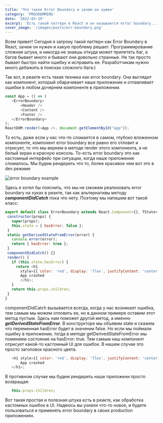 ```yaml
---
title: 'Что такое Error Boundary и зачем он нужен'
category: 'PROGRAMMING'
date: '2022-03-19'
excerpt: 'Есть такой паттерн в React и он называется error boundary...'
cover_image: '/images/posts/err-boundary.png'
---
```


Всем привет! Сегодня я затрону такой паттерн как Error Boundary в React, зачем он нужен и какую проблему решает.
Программирование сложная штука, и никогда не знаешь откуда может прилететь баг, а багов бывает много и бывают они 
довольно странные. Не так просто бывает быстро найти ошибку и исправить ее. Разработчикам нужно много дебажить в 
поисках сложного бага:) 

Так вот, в реакте есть такая техника как error boundary. Она выглядит как компонент, который обарачивает наше приложение
и отлавливает ошибки в любом дочернем компоненте в приложении.

 ```javascript
const App = () => (
    <ErrorBoundary>
        <Header />
        <Content />
        <Footer />
    </ErrorBoundary>
);
ReactDOM.render(<App />, document.getElementById("app"));
```

То есть, даже если у нас что-то сломается в самом, 
глубоко вложенном компоненте, компонент error boundary все равно его отловит и отрисует, то что мы вернем в методе render этого
компонента, а не белый экран и красную консоль. То-есть error boundary это как кастомный интерфейс при ситуации, когда наше
приложение сломалось. Мы будем рендерить что то, более красивое чем вот это в dev режиме

![error boundary example](/images/posts/error-b-post1.png)

Здесь я хотел бы пояснить, что мы не сможем реализовать error boundary на хуках в реакте, так как альтернативы
методу ***componentDidCatch*** пока что нету. Поэтому мы напишем вот такой класс:

 ```javascript
export default class ErrorBoundary extends React.Component<{}, TState> {
  constructor(props) {
    super(props);
    this.state = { hasError: false };
  }
  static getDerivedStateFromError(error) {
    console.error(error);
    return { hasError: true };
  }
  componentDidCatch() {}
  render() {
    if (this.state.hasError) {
      return <h1 
        style={{ color: 'red', display: 'flex', justifyContent: 'center' }}>
        App crashed
        </h1>;
    }
    return this.props.children;
  }
}
```

componentDidCatch вызывается всегда, когда у нас возникает ошибка, тем самым мы можем отловить ее, но в данном
примере оставим этот метод пустым. Здесь нам поможет другой метод, а именно ***getDerivedStateFromError***.
В конструкторе мы объявим state и скажем что переменная hasError будет в значении false. Но если мы поймали ошибку
в приложении, тогда в методе getDerivedStateFromError мы поменяем состояние на hasError: true. Тем самым наш компонент
отрисует какой-то кастомный UI для ошибок. В нашем случае это просто заголовок красного цвета.

 ```javascript
    <h1 style={{ color: 'red', display: 'flex', justifyContent: 'center' }}>
        App crashed
    </h1>;
```
В противном случае мы будем рендерить наше приложени просто возвращая:

 ```javascript
    this.props.children;
```

Вот такая простая и полезная штука есть в реакте, как обработка кастомных ошибок в UI.
Надеюсь вы узнали что-то новое, и будете пользоваться и применять error boundary в своих production приложениях.
